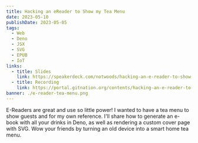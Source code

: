 ```yaml
---
title: Hacking an eReader to Show my Tea Menu
date: 2023-05-10
publishDate: 2023-05-05
tags:
  - Web
  - Deno
  - JSX
  - SVG
  - EPUB
  - IoT
links:
  - title: Slides
    link: https://speakerdeck.com/notwoods/hacking-an-e-reader-to-show-my-tea-menu
  - title: Recording
    link: https://portal.gitnation.org/contents/hacking-an-e-reader-to-show-my-tea-menu-with-jsx
banner: ./e-reader-tea-menu.png
---
```



E-Readers are great and use so little power! I wanted to have a tea menu to show guests and for my own reference. I'll share how to generate an e-book with all your drinks in Deno, as well as rendering a custom cover page with SVG. Wow your friends by turning an old device into a smart home tea menu.

<Viemo id="888246169" />
